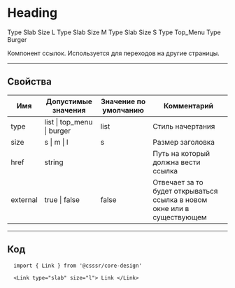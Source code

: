 
# Heading

<Link type="list" size="l" css={css`grid-column: 1 / span 12;`}> Type Slab Size L </Link>
<Link type="list" size="m" css={css`grid-column: 1 / span 12;`}> Type Slab Size M </Link>
<Link type="list" size="s" css={css`grid-column: 1 / span 12;`}> Type Slab Size S </Link>
<Link type="top_menu" size="s" css={css`grid-column: 1 / span 12;`}> Type Top_Menu </Link>
<Link type="burger" size="s" css={css`grid-column: 1 / span 12;`}> Type Burger </Link>

Компонент ссылок. Используется для переходов на другие страницы.

---

## Свойства

| Имя      | Допустимые значения        | Значение по умолчанию | Комментарий                                                             |
| -------- | -------------------------- | --------------------- | ----------------------------------------------------------------------- |
| type     | list \| top_menu \| burger | list                  | Стиль начертания                                                        |
| size     | s \| m \| l                | s                     | Размер заголовка                                                        |
| href     | string                     |                       | Путь на который должна вести ссылка                                     |
| external | true \| false              | false                 | Отвечает за то будет открываться ссылка в новом окне или в существующем |

---

## Код

```
  import { Link } from '@csssr/core-design'

  <Link type="slab" size="l"> Link </Link>
```
